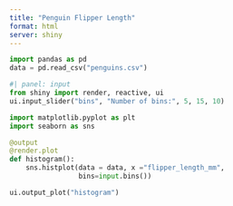 ```yaml
---
title: "Penguin Flipper Length"
format: html
server: shiny
---
```


```python
import pandas as pd
data = pd.read_csv("penguins.csv")
```

```python
#| panel: input
from shiny import render, reactive, ui
ui.input_slider("bins", "Number of bins:", 5, 15, 10)
```

```python
import matplotlib.pyplot as plt
import seaborn as sns

@output
@render.plot
def histogram():
    sns.histplot(data = data, x ="flipper_length_mm", 
                 bins=input.bins())

ui.output_plot("histogram")
```

